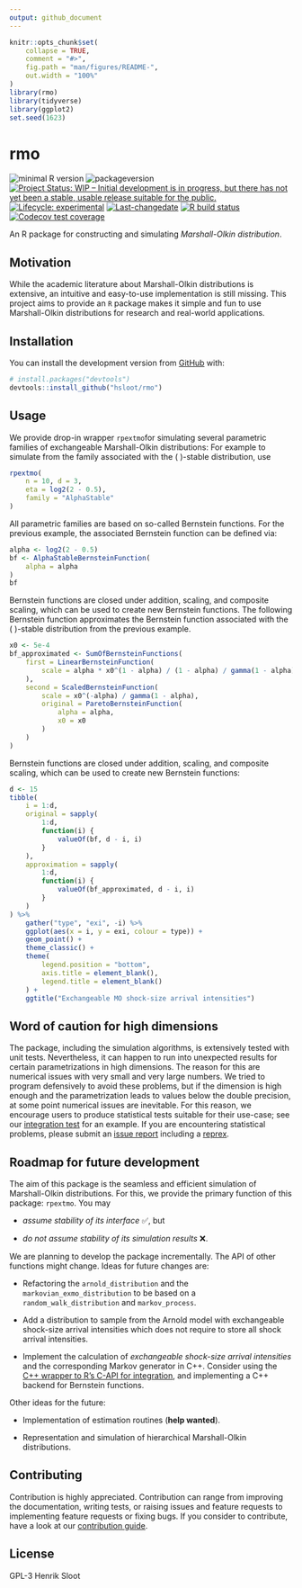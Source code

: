 ```yaml
---
output: github_document
---
```


<!-- README.md is generated from README.Rmd. Please edit that file -->

```r
knitr::opts_chunk$set(
    collapse = TRUE,
    comment = "#>",
    fig.path = "man/figures/README-",
    out.width = "100%"
)
library(rmo)
library(tidyverse)
library(ggplot2)
set.seed(1623)
```

# rmo

<!-- badges: start -->
![minimal R version](https://img.shields.io/badge/R%3E%3D-3.4.0-6666ff.svg)
![packageversion](https://img.shields.io/badge/Package%20version-`r unname(desc::desc_get("Version"))`-orange.svg?style=flat-square)
[![Project Status: WIP – Initial development is in progress, but there has not yet been a stable, usable release suitable for the public.](https://www.repostatus.org/badges/latest/wip.svg)](https://www.repostatus.org/#wip)
[![Lifecycle: experimental](https://img.shields.io/badge/lifecycle-experimental-orange.svg)](https://www.tidyverse.org/lifecycle/#experimental)
[![Last-changedate](https://img.shields.io/badge/last%20change-`r gsub('-','--', Sys.Date())`-yellowgreen.svg)](/commits/master)
[![R build status](https://github.com/hsloot/rmo/workflows/check-full/badge.svg)](https://github.com/hsloot/rmo/actions)
[![Codecov test coverage](https://codecov.io/gh/hsloot/rmo/branch/master/graph/badge.svg)](https://codecov.io/gh/hsloot/rmo?branch=main)
<!-- badges: end -->

An R package for constructing and simulating *Marshall-Olkin distribution*.


## Motivation

While the academic literature about Marshall-Olkin distributions is extensive,
an intuitive and easy-to-use implementation is still missing.
This project aims to provide an `R` package makes it simple and fun to use
Marshall-Olkin distributions for research and real-world applications.


## Installation

You can install the development version from [GitHub](https://github.com/) with:

```r
# install.packages("devtools")
devtools::install_github("hsloot/rmo")
```


## Usage

We provide drop-in wrapper `rpextmo`for simulating several parametric families
of exchangeable Marshall-Olkin distributions:
For example to simulate from the family associated with the
\( \alpha \)-stable distribution, use

```r
rpextmo(
    n = 10, d = 3,
    eta = log2(2 - 0.5),
    family = "AlphaStable"
)
```

All parametric families are based on so-called Bernstein functions.
For the previous example, the associated Bernstein function can be defined via:

```r
alpha <- log2(2 - 0.5)
bf <- AlphaStableBernsteinFunction(
    alpha = alpha
)
bf
```


Bernstein functions are closed under addition, scaling, and composite scaling,
which can be used to create new Bernstein functions.
The following Bernstein function approximates the Bernstein function associated
with the \( \alpha \)-stable distribution from the previous example.

```r
x0 <- 5e-4
bf_approximated <- SumOfBernsteinFunctions(
    first = LinearBernsteinFunction(
        scale = alpha * x0^(1 - alpha) / (1 - alpha) / gamma(1 - alpha)
    ),
    second = ScaledBernsteinFunction(
        scale = x0^(-alpha) / gamma(1 - alpha),
        original = ParetoBernsteinFunction(
            alpha = alpha,
            x0 = x0
        )
    )
)
```



Bernstein functions are closed under addition, scaling, and composite scaling,
which can be used to create new Bernstein functions:


```r
d <- 15
tibble(
    i = 1:d,
    original = sapply(
        1:d,
        function(i) {
            valueOf(bf, d - i, i)
        }
    ),
    approximation = sapply(
        1:d,
        function(i) {
            valueOf(bf_approximated, d - i, i)
        }
    )
) %>%
    gather("type", "exi", -i) %>%
    ggplot(aes(x = i, y = exi, colour = type)) +
    geom_point() +
    theme_classic() +
    theme(
        legend.position = "bottom",
        axis.title = element_blank(),
        legend.title = element_blank()
    ) +
    ggtitle("Exchangeable MO shock-size arrival intensities")
```


## Word of caution for high dimensions

The package, including the simulation algorithms, is extensively tested with
unit tests.
Nevertheless, it can happen to run into unexpected results for certain
parametrizations in high dimensions.
The reason for this  are numerical  issues with very small and very large
numbers.
We tried to program defensively to avoid these problems, but if the dimension is
high enough and the parametrization leads to values below the double precision,
at some point numerical issues are inevitable.
For this reason, we encourage users to produce statistical tests suitable for
their use-case;
see our [integration test](https://github.com/hsloot/rmo/blob/master/other/integration-test.Rmd)
for an example.
If you are encountering statistical problems, please submit an [issue report](https://github.com/hsloot/rmo/issues/new?assignees=&labels=bug&template=statistical_problem.md&title=%5BSTAT%5D)
including a [reprex](https://github.com/tidyverse/reprex).


## Roadmap for future development

The aim of this package is the seamless and efficient simulation of
Marshall-Olkin distributions.
For this, we provide the primary function of this package: `rpextmo`.
You may

- *assume stability of its interface* &#9989;, but

- *do not assume stability of its simulation results* &#10060;.

We are planning to develop the package incrementally.
The API of other functions might change.
Ideas for future changes are:

- Refactoring the `arnold_distribution` and the
  `markovian_exmo_distribution` to be based on a `random_walk_distribution`
  and `markov_process`.
  
- Add a distribution to sample from the Arnold model with
  exchangeable shock-size arrival intensities which does not require to store
  all shock arrival intensities.
 
- Implement the calculation of *exchangeable shock-size arrival intensities*
  and the corresponding Markov generator in C++.
  Consider using the [C++ wrapper to R's C-API for integration](https://github.com/hsloot/integratecpp),
  and implementing a C++ backend for Bernstein functions.

Other ideas for the future:

- Implementation of estimation routines (__help wanted__).

- Representation and simulation of hierarchical Marshall-Olkin distributions.


## Contributing

Contribution is highly appreciated. Contribution can range from improving the
documentation, writing tests, or raising issues and feature requests to
implementing feature requests or fixing bugs. If you consider to contribute,
have a look at our [contribution guide](.github/CONTRIBUTING.md).



## License

GPL-3 Henrik Sloot
